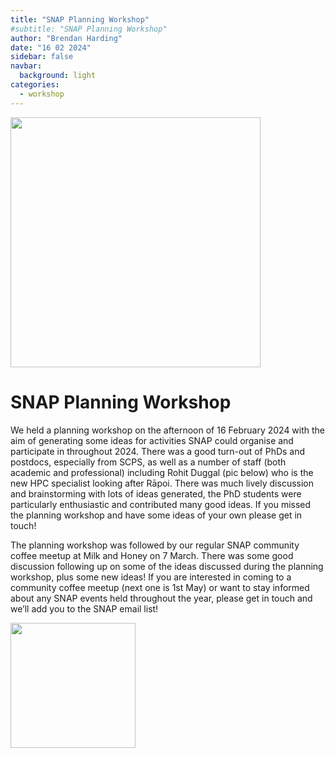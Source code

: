 ```yaml
---
title: "SNAP Planning Workshop"
#subtitle: "SNAP Planning Workshop"
author: "Brendan Harding"
date: "16 02 2024"
sidebar: false
navbar:
  background: light
categories:
  - workshop
---
```


![](PadletScreenshot.png){height=400 fig-align="center"}

<h1>SNAP Planning Workshop</h1>

We held a planning workshop on the afternoon of 16 February 2024 with the aim of generating some ideas for activities SNAP could organise and participate in throughout 2024.
There was a good turn-out of PhDs and postdocs, especially from SCPS, as well as a number of staff (both academic and professional) including Rohit Duggal (pic below) who is the new HPC specialist looking after Rāpoi.
There was much lively discussion and brainstorming with lots of ideas generated, the PhD students were particularly enthusiastic and contributed many good ideas.
If you missed the planning workshop and have some ideas of your own please get in touch!

The planning workshop was followed by our regular SNAP community coffee meetup at Milk and Honey on 7 March.
There was some good discussion following up on some of the ideas discussed during the planning workshop, plus some new ideas!
If you are interested in coming to a community coffee meetup (next one is 1st May) or want to stay informed about any SNAP events held throughout the year, please get in touch and we'll add you to the SNAP email list!
 
[![](RohitDuggalProfile.jpg){height=200 fig-align="center"}](https://vuw-research-computing.github.io/raapoi-docs/support/)
